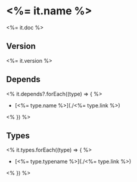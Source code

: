 # <%= it.name %>

<%= it.doc %>

## Version
<%= it.version %>

## Depends
<% it.depends?.forEach((type) => { %>
- [<%= type.name %>](./<%= type.link %>)

<% }) %>

## Types

<% it.types.forEach((type) => { %>
- [<%= type.typename %>](./<%= type.link %>)

<% }) %>
